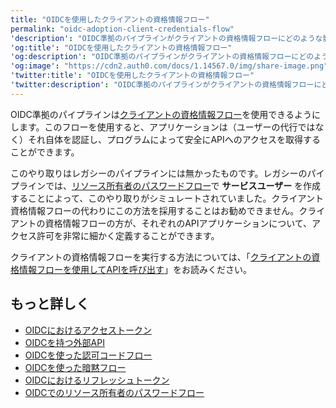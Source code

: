 ```yaml
---
title: "OIDCを使用したクライアントの資格情報フロー"
permalink: "oidc-adoption-client-credentials-flow"
'description': "OIDC準拠のパイプラインがクライアントの資格情報フローにどのような影響を与えるのかについて説明します。"
'og:title': "OIDCを使用したクライアントの資格情報フロー"
'og:description': "OIDC準拠のパイプラインがクライアントの資格情報フローにどのような影響を与えるのかについて説明します。"
'og:image': "https://cdn2.auth0.com/docs/1.14567.0/img/share-image.png"
'twitter:title': "OIDCを使用したクライアントの資格情報フロー"
'twitter:description': "OIDC準拠のパイプラインがクライアントの資格情報フローにどのような影響を与えるのかについて説明します。"
---
```


OIDC準拠のパイプラインは[クライアントの資格情報フロー](/docs/ja-jp/get-started/authentication-and-authorization-flow/client-credentials-flow)を使用できるようにします。このフローを使用すると、アプリケーションは（ユーザーの代行ではなく）それ自体を認証し、プログラムによって安全にAPIへのアクセスを取得することができます。

このやり取りはレガシーのパイプラインには無かったものです。レガシーのパイプラインでは、[リソース所有者のパスワードフロー](/docs/ja-jp/get-started/authentication-and-authorization-flow/resource-owner-password-flow)で **サービスユーザー** を作成することによって、このやり取りがシミュレートされていました。クライアント資格情報フローの代わりにこの方法を採用することはお勧めできません。クライアントの資格情報フローの方が、それぞれのAPIアプリケーションについて、アクセス許可を非常に細かく定義することができます。

クライアントの資格情報フローを実行する方法については、「[クライアントの資格情報フローを使用してAPIを呼び出す](/docs/ja-jp/get-started/authentication-and-authorization-flow/client-credentials-flow/call-your-api-using-the-client-credentials-flow)」をお読みください。

## もっと詳しく

* [OIDCにおけるアクセストークン](/docs/ja-jp/authenticate/login/oidc-conformant-authentication/oidc-adoption-access-tokens)
* [OIDCを持つ外部API](/docs/ja-jp/authenticate/login/oidc-conformant-authentication/oidc-adoption-apis)
* [OIDCを使った認可コードフロー](/docs/ja-jp/authenticate/login/oidc-conformant-authentication/oidc-adoption-auth-code-flow)
* [OIDCを使った暗黙フロー](/docs/ja-jp/authenticate/login/oidc-conformant-authentication/oidc-adoption-implicit-flow)
* [OIDCにおけるリフレッシュトークン](/docs/ja-jp/authenticate/login/oidc-conformant-authentication/oidc-adoption-refresh-tokens)
* [OIDCでのリソース所有者のパスワードフロー](/docs/ja-jp/authenticate/login/oidc-conformant-authentication/oidc-adoption-rop-flow)